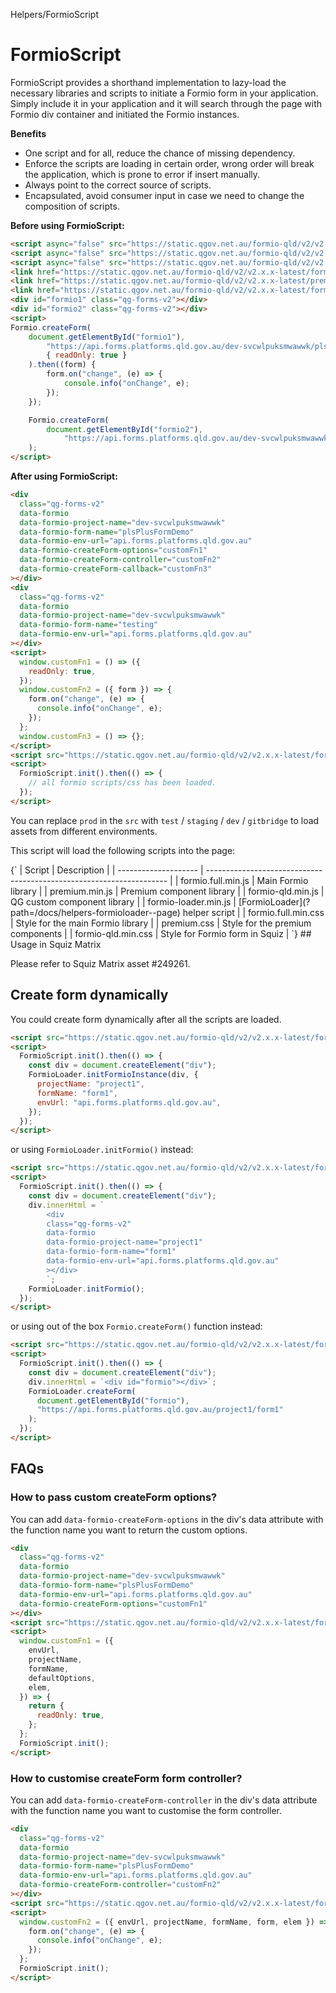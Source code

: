 
<Meta>Helpers/FormioScript</Meta>

# FormioScript

FormioScript provides a shorthand implementation to lazy-load the necessary libraries and scripts to initiate a Formio form in your application.
Simply include it in your application and it will search through the page with Formio div container and initiated the Formio instances.

**Benefits**

- One script and for all, reduce the chance of missing dependency.
- Enforce the scripts are loading in certain order, wrong order will break the application, which is prone to error if insert manually.
- Always point to the correct source of scripts.
- Encapsulated, avoid consumer input in case we need to change the composition of scripts.

**Before using FormioScript:**

```html
<script async="false" src="https://static.qgov.net.au/formio-qld/v2/v2.x.x-latest/formio.full.js"></script>
<script async="false" src="https://static.qgov.net.au/formio-qld/v2/v2.x.x-latest/premium.min.js" ></script>
<script async="false" src="https://static.qgov.net.au/formio-qld/v2/v2.x.x-latest/formio-qld.js"></script>
<link href="https://static.qgov.net.au/formio-qld/v2/v2.x.x-latest/formio.full.min.css" rel="stylesheet"></link>
<link href="https://static.qgov.net.au/formio-qld/v2/v2.x.x-latest/premium.css"  rel="stylesheet"></link>
<link href="https://static.qgov.net.au/formio-qld/v2/v2.x.x-latest/formio-qld.min.css"  rel="stylesheet"></link>
<div id="formio1" class="qg-forms-v2"></div>
<div id="formio2" class="qg-forms-v2"></div>
<script>
Formio.createForm(
    document.getElementById("formio1"),
        "https://api.forms.platforms.qld.gov.au/dev-svcwlpuksmwawwk/plsPlusFormDemo",
        { readOnly: true }
    ).then((form) {
        form.on("change", (e) => {
            console.info("onChange", e);
        });
    });

    Formio.createForm(
        document.getElementById("formio2"),
            "https://api.forms.platforms.qld.gov.au/dev-svcwlpuksmwawwk/testing"
    );
</script>
```

**After using FormioScript:**

```html
<div
  class="qg-forms-v2"
  data-formio
  data-formio-project-name="dev-svcwlpuksmwawwk"
  data-formio-form-name="plsPlusFormDemo"
  data-formio-env-url="api.forms.platforms.qld.gov.au"
  data-formio-createForm-options="customFn1"
  data-formio-createForm-controller="customFn2"
  data-formio-createForm-callback="customFn3"
></div>
<div
  class="qg-forms-v2"
  data-formio
  data-formio-project-name="dev-svcwlpuksmwawwk"
  data-formio-form-name="testing"
  data-formio-env-url="api.forms.platforms.qld.gov.au"
></div>
<script>
  window.customFn1 = () => ({
    readOnly: true,
  });
  window.customFn2 = ({ form }) => {
    form.on("change", (e) => {
      console.info("onChange", e);
    });
  };
  window.customFn3 = () => {};
</script>
<script src="https://static.qgov.net.au/formio-qld/v2/v2.x.x-latest/formio-script.min.js"></script>
<script>
  FormioScript.init().then(() => {
    // all formio scripts/css has been loaded.
  });
</script>
```

You can replace `prod` in the `src` with `test` / `staging` / `dev` / `gitbridge` to load assets from different environments.

This script will load the following scripts into the page:

<Markdown>
  {`
| Script               | Description                                                          |
| -------------------- | -------------------------------------------------------------------- |
| formio.full.min.js   | Main Formio library                                                  |
| premium.min.js       | Premium component library                                            |
| formio-qld.min.js    | QG custom component library                                          |
| formio-loader.min.js | [FormioLoader](?path=/docs/helpers-formioloader--page) helper script |
| formio.full.min.css  | Style for the main Formio library                                    |
| premium.css          | Style for the premium components                                     |
| formio-qld.min.css   | Style for Formio form in Squiz                                       |
`}
</Markdown>
## Usage in Squiz Matrix

Please refer to Squiz Matrix asset #249261.

## Create form dynamically

You could create form dynamically after all the scripts are loaded.

```html
<script src="https://static.qgov.net.au/formio-qld/v2/v2.x.x-latest/formio-script.min.js"></script>
<script>
  FormioScript.init().then(() => {
    const div = document.createElement("div");
    FormioLoader.initFormioInstance(div, {
      projectName: "project1",
      formName: "form1",
      envUrl: "api.forms.platforms.qld.gov.au",
    });
  });
</script>
```

or using `FormioLoader.initFormio()` instead:

```html
<script src="https://static.qgov.net.au/formio-qld/v2/v2.x.x-latest/formio-script.min.js"></script>
<script>
  FormioScript.init().then(() => {
    const div = document.createElement("div");
    div.innerHtml = `
        <div
        class="qg-forms-v2"
        data-formio
        data-formio-project-name="project1"
        data-formio-form-name="form1"
        data-formio-env-url="api.forms.platforms.qld.gov.au"
        ></div>
        `;
    FormioLoader.initFormio();
  });
</script>
```

or using out of the box `Formio.createForm()` function instead:

```html
<script src="https://static.qgov.net.au/formio-qld/v2/v2.x.x-latest/formio-script.min.js"></script>
<script>
  FormioScript.init().then(() => {
    const div = document.createElement("div");
    div.innerHtml = `<div id="formio"></div>`;
    FormioLoader.createForm(
      document.getElementById("formio"),
      "https://api.forms.platforms.qld.gov.au/project1/form1"
    );
  });
</script>
```

## FAQs

### How to pass custom createForm options?

You can add `data-formio-createForm-options` in the div's data attribute with the function name you want to return the custom options.

```html
<div
  class="qg-forms-v2"
  data-formio
  data-formio-project-name="dev-svcwlpuksmwawwk"
  data-formio-form-name="plsPlusFormDemo"
  data-formio-env-url="api.forms.platforms.qld.gov.au"
  data-formio-createForm-options="customFn1"
></div>
<script src="https://static.qgov.net.au/formio-qld/v2/v2.x.x-latest/formio-script.min.js"></script>
<script>
  window.customFn1 = ({
    envUrl,
    projectName,
    formName,
    defaultOptions,
    elem,
  }) => {
    return {
      readOnly: true,
    };
  };
  FormioScript.init();
</script>
```

### How to customise createForm form controller?

You can add `data-formio-createForm-controller` in the div's data attribute with the function name you want to customise the form controller.

```html
<div
  class="qg-forms-v2"
  data-formio
  data-formio-project-name="dev-svcwlpuksmwawwk"
  data-formio-form-name="plsPlusFormDemo"
  data-formio-env-url="api.forms.platforms.qld.gov.au"
  data-formio-createForm-controller="customFn2"
></div>
<script src="https://static.qgov.net.au/formio-qld/v2/v2.x.x-latest/formio-script.min.js"></script>
<script>
  window.customFn2 = ({ envUrl, projectName, formName, form, elem }) => {
    form.on("change", (e) => {
      console.info("onChange", e);
    });
  };
  FormioScript.init();
</script>
```
